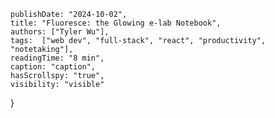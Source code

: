     publishDate: "2024-10-02",
    title: "Fluoresce: the Glowing e-lab Notebook",
    authors: ["Tyler Wu"],
    tags:  ["web dev", "full-stack", "react", "productivity", "notetaking"],
    readingTime: "8 min",
    caption: "caption",
    hasScrollspy: "true",
    visibility: "visible"
}

